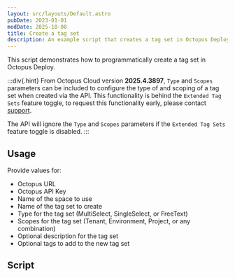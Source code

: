 ```yaml
---
layout: src/layouts/Default.astro
pubDate: 2023-01-01
modDate: 2025-10-08
title: Create a tag set
description: An example script that creates a tag set in Octopus Deploy.
---
```


This script demonstrates how to programmatically create a tag set in Octopus Deploy.

:::div{.hint}
From Octopus Cloud version **2025.4.3897**, `Type` and `Scopes` parameters can be included to configure the type of and scoping of a tag set when created via the API. This functionality is behind the `Extended Tag Sets` feature toggle, to request this functionality early, please contact [support](https://octopus.com/support).

The API will ignore the `Type` and `Scopes` parameters if the `Extended Tag Sets` feature toggle is disabled.
:::

## Usage

Provide values for:

- Octopus URL
- Octopus API Key
- Name of the space to use
- Name of the tag set to create
- Type for the tag set (MultiSelect, SingleSelect, or FreeText)
- Scopes for the tag set (Tenant, Environment, Project, or any combination)
- Optional description for the tag set
- Optional tags to add to the new tag set

## Script

<CreateTagsetScripts />
